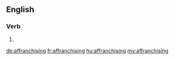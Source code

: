 ==English==

===Verb===
{{head|en}}

# {{present participle of|affranchise}}

[[de:affranchising]]
[[fr:affranchising]]
[[hu:affranchising]]
[[my:affranchising]]